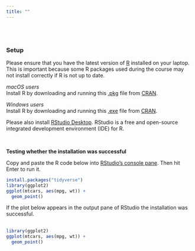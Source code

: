 ---
title: ""
---

<br><br>

### Setup

Please ensure that you have the latest version of [R](https://www.r-project.org) installed on your laptop. This is important because some R packages used during the course may not install correctly if R is not up to date.     

*macOS users*   
Install R by downloading and running this [.pkg](http://cran.r-project.org/bin/macosx/R-latest.pkg) file from [CRAN](https://cran.r-project.org/index.html).       
 
*Windows users*    
Install R by downloading and running this [.exe](https://cran.r-project.org/bin/windows/base/release.htm) file from [CRAN](https://cran.r-project.org/index.html).      

Please also install [RStudio Desktop](https://www.rstudio.com/products/rstudio/download/). RStudio is a free and open-source integrated development environment (IDE) for R.

<br>

**Testing whether the installation was successful**

Copy and paste the R code below into [RStudio's console pane](http://r4ds.had.co.nz/screenshots/rstudio-layout.png). Then hit Enter to run it. 
```{r, eval=FALSE}
install.packages("tidyverse")
library(ggplot2)
ggplot(mtcars, aes(mpg, wt)) +
  geom_point()
```

If the plot below appears in the output pane of RStudio the installation was successful.   
<br>

```{r, echo=FALSE, fig.height=3}
library(ggplot2)
ggplot(mtcars, aes(mpg, wt)) +
  geom_point()
```

<br>